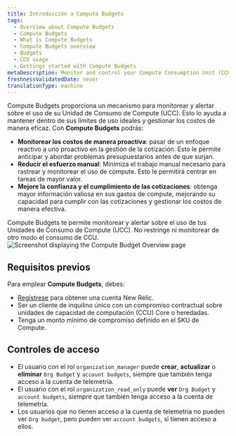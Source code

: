 ```yaml
---
title: Introducción a Compute Budgets
tags:
  - Overview about Compute Budgets
  - Compute Budgets
  - What is Compute Budgets
  - Compute Budgets overview
  - Budgets
  - CCU usage
  - Gettings started with Compute Budgets
metaDescription: Monitor and control your Compute Consumption Unit (CCU) usage with New Relic's Compute Budgets feature.
freshnessValidatedDate: never
translationType: machine
---
```


Compute Budgets proporciona un mecanismo para monitorear y alertar sobre el uso de su Unidad de Consumo de Compute (UCC). Esto lo ayuda a mantener dentro de sus límites de uso ideales y gestionar los costos de manera eficaz. Con **Compute Budgets** podrás:

* **Monitorear los costos de manera proactiva**: pasar de un enfoque reactivo a uno proactivo en la gestión de la cotización. Esto le permite anticipar y abordar problemas presupuestarios antes de que surjan.
* **Reducir el esfuerzo manual**: Minimiza el trabajo manual necesario para rastrear y monitorear el uso de compute. Esto le permitirá centrar en tareas de mayor valor.
* **Mejore la confianza y el cumplimiento de las cotizaciones**: obtenga mayor información valiosa en sus gastos de compute, mejorando su capacidad para cumplir con las cotizaciones y gestionar los costos de manera efectiva.

<Callout variant="important">
  Compute Budgets te permite monitorear y alertar sobre el uso de tus Unidades de Consumo de Compute (UCC). No restringe ni monitorear de otro modo el consumo de CCU.
</Callout>

<img title="Screenshot displaying the Compute Budget Overview page" alt="Screenshot displaying the Compute Budget Overview page" src="/images/compute-budget-overview.webp" />

## Requisitos previos

Para emplear **Compute Budgets**, debes:

* [Regístrese](https://newrelic.com/signup/) para obtener una cuenta New Relic.
* Ser un cliente de inquilino único con un compromiso contractual sobre unidades de capacidad de computación (CCU) Core o heredadas.
* Tenga un monto mínimo de compromiso definido en el SKU de Compute.

## Controles de acceso

* El usuario con el rol `organization_manager` puede **crear**, **actualizar** o **eliminar** `Org Budget` y `account budgets`, siempre que también tenga acceso a la cuenta de telemetría.
* El usuario con el rol `organization_read_only` puede **ver** `Org Budget` y `account budgets`, siempre que también tenga acceso a la cuenta de telemetría.
* Los usuarios que no tienen acceso a la cuenta de telemetría no pueden ver `Org budget`, pero pueden ver `account budgets`, si tienen acceso a ellos.